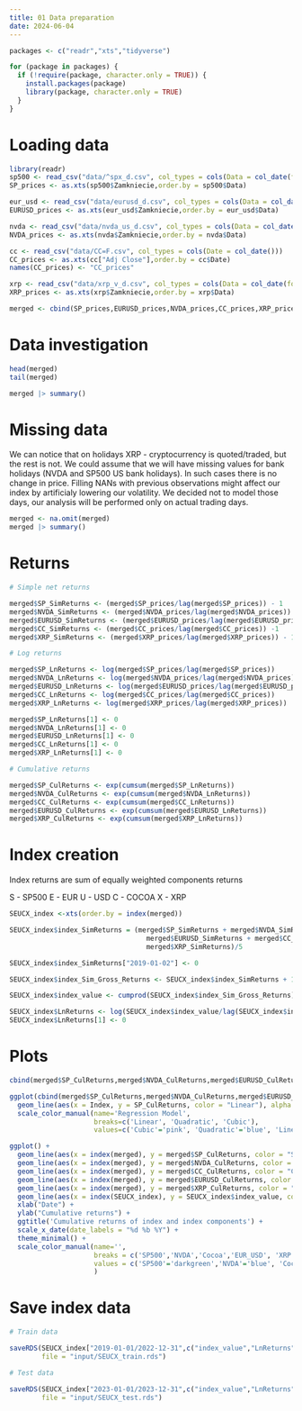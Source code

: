 ```yaml
---
title: 01 Data preparation
date: 2024-06-04
---
```


```r
packages <- c("readr","xts","tidyverse")

for (package in packages) {
  if (!require(package, character.only = TRUE)) {
    install.packages(package)
    library(package, character.only = TRUE)
  }
}
```

# Loading data

```r
library(readr)
sp500 <- read_csv("data/^spx_d.csv", col_types = cols(Data = col_date(format = "%Y-%m-%d")))
SP_prices <- as.xts(sp500$Zamkniecie,order.by = sp500$Data)

eur_usd <- read_csv("data/eurusd_d.csv", col_types = cols(Data = col_date(format = "%Y-%m-%d")))
EURUSD_prices <- as.xts(eur_usd$Zamkniecie,order.by = eur_usd$Data)

nvda <- read_csv("data/nvda_us_d.csv", col_types = cols(Data = col_date(format = "%Y-%m-%d")))
NVDA_prices <- as.xts(nvda$Zamkniecie,order.by = nvda$Data)

cc <- read_csv("data/CC=F.csv", col_types = cols(Date = col_date()))
CC_prices <- as.xts(cc["Adj Close"],order.by = cc$Date)
names(CC_prices) <- "CC_prices"

xrp <- read_csv("data/xrp_v_d.csv", col_types = cols(Data = col_date(format = "%Y-%m-%d")))
XRP_prices <- as.xts(xrp$Zamkniecie,order.by = xrp$Data)

merged <- cbind(SP_prices,EURUSD_prices,NVDA_prices,CC_prices,XRP_prices)
```

# Data investigation

```r
head(merged)
tail(merged)

merged |> summary()
```

# Missing data

We can notice that on holidays XRP - cryptocurrency is quoted/traded, but the rest is not. We could assume that we will have missing values for bank holidays (NVDA and SP500 US bank holidays). In such cases there is no change in price. Filling NANs with previous observations might affect our index by artificialy lowering our volatility. We decided not to model those days, our analysis will be performed only on actual trading days.

```r
merged <- na.omit(merged)
merged |> summary()
```

# Returns

```r
# Simple net returns

merged$SP_SimReturns <- (merged$SP_prices/lag(merged$SP_prices)) - 1
merged$NVDA_SimReturns <- (merged$NVDA_prices/lag(merged$NVDA_prices)) - 1
merged$EURUSD_SimReturns <- (merged$EURUSD_prices/lag(merged$EURUSD_prices)) - 1
merged$CC_SimReturns <- (merged$CC_prices/lag(merged$CC_prices)) -1  
merged$XRP_SimReturns <- (merged$XRP_prices/lag(merged$XRP_prices)) - 1

# Log returns

merged$SP_LnReturns <- log(merged$SP_prices/lag(merged$SP_prices))
merged$NVDA_LnReturns <- log(merged$NVDA_prices/lag(merged$NVDA_prices))
merged$EURUSD_LnReturns <- log(merged$EURUSD_prices/lag(merged$EURUSD_prices))
merged$CC_LnReturns <- log(merged$CC_prices/lag(merged$CC_prices))
merged$XRP_LnReturns <- log(merged$XRP_prices/lag(merged$XRP_prices))

merged$SP_LnReturns[1] <- 0
merged$NVDA_LnReturns[1] <- 0
merged$EURUSD_LnReturns[1] <- 0
merged$CC_LnReturns[1] <- 0
merged$XRP_LnReturns[1] <- 0

# Cumulative returns

merged$SP_CulReturns <- exp(cumsum(merged$SP_LnReturns))
merged$NVDA_CulReturns <- exp(cumsum(merged$NVDA_LnReturns))
merged$CC_CulReturns <- exp(cumsum(merged$CC_LnReturns))
merged$EURUSD_CulReturns <- exp(cumsum(merged$EURUSD_LnReturns))
merged$XRP_CulReturns <- exp(cumsum(merged$XRP_LnReturns))
```

# Index creation

Index returns are sum of equally weighted components returns

S - SP500
E - EUR
U - USD
C - COCOA
X - XRP

```r

SEUCX_index <-xts(order.by = index(merged))

SEUCX_index$index_SimReturns = (merged$SP_SimReturns + merged$NVDA_SimReturns + 
                                  merged$EURUSD_SimReturns + merged$CC_SimReturns +
                                  merged$XRP_SimReturns)/5

SEUCX_index$index_SimReturns["2019-01-02"] <- 0

SEUCX_index$index_Sim_Gross_Returns <- SEUCX_index$index_SimReturns + 1

SEUCX_index$index_value <- cumprod(SEUCX_index$index_Sim_Gross_Returns)

SEUCX_index$LnReturns <- log(SEUCX_index$index_value/lag(SEUCX_index$index_value))
SEUCX_index$LnReturns[1] <- 0
```

# Plots

```r
cbind(merged$SP_CulReturns,merged$NVDA_CulReturns,merged$EURUSD_CulReturns, merged$XRP_CulReturns, SEUCX_index$index_value)

ggplot(cbind(merged$SP_CulReturns,merged$NVDA_CulReturns,merged$EURUSD_CulReturns, merged$XRP_CulReturns, SEUCX_index$index_value)) +
  geom_line(aes(x = Index, y = SP_CulReturns, color = "Linear"), alpha = 0.7) + 
  scale_color_manual(name='Regression Model',
                     breaks=c('Linear', 'Quadratic', 'Cubic'),
                     values=c('Cubic'='pink', 'Quadratic'='blue', 'Linear'='purple'))
```
  
```r
ggplot() +
  geom_line(aes(x = index(merged), y = merged$SP_CulReturns, color = "SP500"), alpha = 0.7, linetype="dashed") + 
  geom_line(aes(x = index(merged), y = merged$NVDA_CulReturns, color = "NVDA"), alpha = 0.7, linetype="dashed") + 
  geom_line(aes(x = index(merged), y = merged$CC_CulReturns, color = "Cocoa"), alpha = 0.7, linetype="dashed") + 
  geom_line(aes(x = index(merged), y = merged$EURUSD_CulReturns, color = "EUR_USD"), alpha = 0.7, linetype="dashed") + 
  geom_line(aes(x = index(merged), y = merged$XRP_CulReturns, color = "XRP"), alpha = 0.7, linetype="dashed") +
  geom_line(aes(x = index(SEUCX_index), y = SEUCX_index$index_value, color = "SEUCX"),linewidth = 0.8) +
  xlab("Date") +
  ylab("Cumulative returns") +
  ggtitle('Cumulative returns of index and index components') +
  scale_x_date(date_labels = "%d %b %Y") +
  theme_minimal() +
  scale_color_manual(name='',
                     breaks = c('SP500','NVDA','Cocoa','EUR_USD', 'XRP', 'SEUCX'),
                     values = c('SP500'='darkgreen','NVDA'='blue', 'Cocoa' = 'brown', 'EUR_USD' = 'yellow', 'XRP' = 'black', 'SEUCX' = 'red')
                     )
```

# Save index data

```r
# Train data

saveRDS(SEUCX_index["2019-01-01/2022-12-31",c("index_value","LnReturns")], 
        file = "input/SEUCX_train.rds")

# Test data

saveRDS(SEUCX_index["2023-01-01/2023-12-31",c("index_value","LnReturns")], 
        file = "input/SEUCX_test.rds")
```
